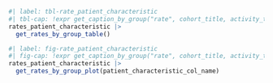 ```r
#| label: tbl-rate_patient_characteristic
#| tbl-cap: !expr get_caption_by_group("rate", cohort_title, activity_type, group_title)
rates_patient_characteristic |>
  get_rates_by_group_table() 
```

```r
#| label: fig-rate_patient_characteristic
#| fig-cap: !expr get_caption_by_group("rate", cohort_title, activity_type, group_title)
rates_patient_characteristic |>
  get_rates_by_group_plot(patient_characteristic_col_name)
```